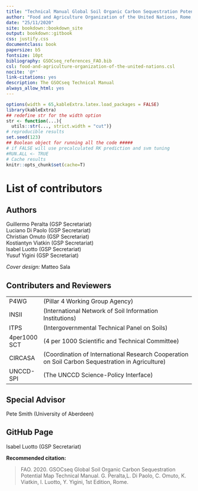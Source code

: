 ```yaml
--- 
title: "Technical Manual Global Soil Organic Carbon Sequestration Potential Map GSOCseq"
author: "Food and Agriculture Organization of the United Nations, Rome, 2020"
date: "25/11/2020"
site: bookdown::bookdown_site
output: bookdown::gitbook
css: justify.css
documentclass: book
papersize: b5
fontsize: 10pt
bibliography: GSOCseq_references_FAO.bib
csl: food-and-agriculture-organization-of-the-united-nations.csl
nocite: '@*'
link-citations: yes
description: The GSOCseq Technical Manual
always_allow_html: yes
---
```




```r
options(width = 65,kableExtra.latex.load_packages = FALSE)
library(kableExtra)
## redefine str for the width option
str <- function(...){
  utils::str(..., strict.width = "cut")}
# reproducible results
set.seed(123)
## Boolean object for running all the code #####
# if FALSE will use precalculated RK prediction and svm tuning
#RUN.ALL <- TRUE
# Cache results
knitr::opts_chunk$set(cache=T)
```

\frontmatter
\addtocontents{toc}{\protect\hypersetup{hidelinks}}   
\addtocontents{lot}{\protect\hypersetup{hidelinks}}
\addtocontents{lof}{\protect\hypersetup{hidelinks}}
\tableofcontents
\listoffigures
\listoftables
\printnomenclature
\mainmatter
\pagestyle{fancy}

# List of contributors{-}

## Authors{-}


Guillermo Peralta (GSP Secretariat)  
Luciano Di Paolo (GSP Secretariat)  
Christian Omuto (GSP Secretariat)  
Kostiantyn Viatkin (GSP Secretariat)  
Isabel Luotto (GSP Secretariat)  
Yusuf Yigini (GSP Secretariat)  


*Cover design:* Matteo Sala


## Contributers and Reviewers{-}

|               |                                      |
|-----|--------------------------------------|
| P4WG | (Pillar 4 Working Group Agency) |
| INSII | (International Network of Soil Information Institutions) |
| ITPS | (Intergovernmental Technical Panel on Soils) |
| 4per1000 SCT| (4 per 1000 Scientific and Technical Committee) |
| CIRCASA | (Coordination of International Research Cooperation on Soil Carbon Sequestration in Agriculture) |
| UNCCD-SPI | (The UNCCD Science-Policy Interface) |  
  
  
## Special Advisor {-}
Pete Smith (University of Aberdeen)

## GitHub Page {-}
Isabel Luotto (GSP Secretariat) 
  
\vfill






 



**Recommended citation:**

> FAO. 2020. GSOCseq Global Soil Organic Carbon Sequestration Potential Map
Technical Manual. G. Peralta,L. Di Paolo, C. Omuto, K. Viatkin, I. Luotto, Y. Yigini, 1st Edition, Rome. 
